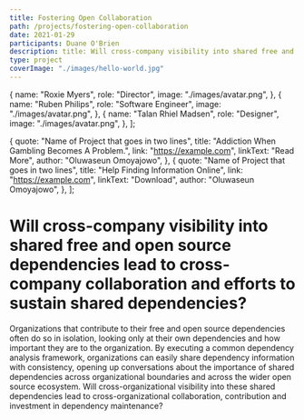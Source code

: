 ```yaml
---
title: Fostering Open Collaboration
path: /projects/fostering-open-collaboration
date: 2021-01-29
participants: Duane O'Brien
description: title: Will cross-company visibility into shared free and open source dependencies lead to cross-company collaboration and efforts to sustain shared dependencies?
type: project
coverImage: "./images/hello-world.jpg"
---
```


  {
    name: "Roxie Myers",
    role: "Director",
    image: "./images/avatar.png",
  },
  {
    name: "Ruben Philips",
    role: "Software Engineer",
    image: "./images/avatar.png",
  },
  {
    name: "Talan Rhiel Madsen",
    role: "Designer",
    image: "./images/avatar.png",
  },
];

  {
    quote: "Name of Project that goes in two lines",
    title: "Addiction When Gambling Becomes A Problem.",
    link: "https://example.com",
    linkText: "Read More",
    author: "Oluwaseun Omoyajowo",
  },
  {
    quote: "Name of Project that goes in two lines",
    title: "Help Finding Information Online",
    link: "https://example.com",
    linkText: "Download",
    author: "Oluwaseun Omoyajowo",
  },
];

# Will cross-company visibility into shared free and open source dependencies lead to cross-company collaboration and efforts to sustain shared dependencies?

Organizations that contribute to their free and open source dependencies often do so in isolation, looking only at their own dependencies and how important they are to the organization. By executing a common dependency analysis framework, organizations can easily share dependency information with consistency, opening up conversations about the importance of shared dependencies across organizational boundaries and across the wider open source ecosystem. Will cross-organizational visibility into these shared dependencies lead to cross-organizational collaboration, contribution and investment in dependency maintenance?
